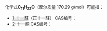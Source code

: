 {{DISPLAYTITLE:C<sub>11</sub>H<sub>22</sub>O}}{{MolFormDisambigNav|C=11|H=22|O=1}}
化学式'''C<sub>11</sub>H<sub>22</sub>O'''（摩尔质量 170.29 g/mol）可能指：

* [[1-十一醛|1-十一醛]]（正十一醛） CAS编号：{{CAS|112-44-7}}
* [[2-十一酮|2-十一酮]] CAS编号：{{CAS|112-12-9}}

{{MolFormDisambig}}